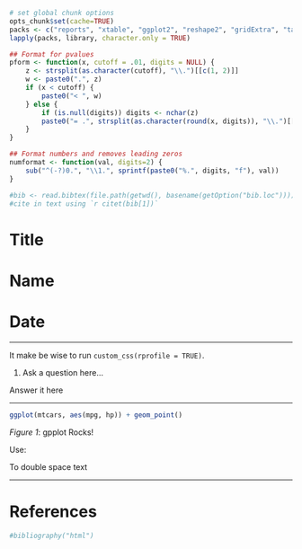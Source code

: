 ```r
# set global chunk options
opts_chunk$set(cache=TRUE)
packs <- c("reports", "xtable", "ggplot2", "reshape2", "gridExtra", "tables")
lapply(packs, library, character.only = TRUE)

## Format for pvalues
pform <- function(x, cutoff = .01, digits = NULL) {
    z <- strsplit(as.character(cutoff), "\\.")[[c(1, 2)]]
    w <- paste0(".", z)
    if (x < cutoff) {
        paste0("< ", w)
    } else {
        if (is.null(digits)) digits <- nchar(z)
        paste0("= .", strsplit(as.character(round(x, digits)), "\\.")[[c(1, 2)]])
    }
}

## Format numbers and removes leading zeros
numformat <- function(val, digits=2) { 
    sub("^(-?)0.", "\\1.", sprintf(paste0("%.", digits, "f"), val)) 
}

#bib <- read.bibtex(file.path(getwd(), basename(getOption("bib.loc"))))
#cite in text using `r citet(bib[1])`
```

# Title
# Name
# Date

------

It make be wise to run `custom_css(rprofile = TRUE)`.    


<div class="textbox">
1.  Ask a question here...
</div>

Answer it here

------

```r
ggplot(mtcars, aes(mpg, hp)) + geom_point()
```
<p margin: 0px; padding: 0px; ><em>Figure 1</em>: gpplot Rocks!</p>

Use:

<div class="DoubleSpace">
To double space text
</div>

------

# References
```r
#bibliography("html") 
```